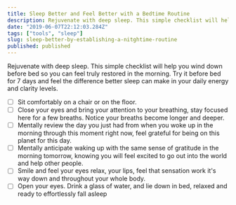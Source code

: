 ```yaml
---
title: Sleep Better and Feel Better with a Bedtime Routine
description: Rejuvenate with deep sleep. This simple checklist will help you wind down before bed so you can feel truly restored in the morning
date: "2019-06-07T22:12:03.284Z"
tags: ["tools", "sleep"]
slug: sleep-better-by-establishing-a-nitghtime-routine
published: published
---
```


Rejuvenate with deep sleep. This simple checklist will help you wind down before bed so you can feel truly restored in the morning. Try it before bed for 7 days and feel the difference better sleep can make in your daily energy and clarity levels.

- [ ] Sit comfortably on a chair or on the floor.
- [ ] Close your eyes and bring your attention to your breathing, stay focused here for a few breaths. Notice your breaths become longer and deeper.
- [ ] Mentally review the day you just had from when you woke up in the morning through this moment right now, feel grateful for being on this planet for this day.
- [ ] Mentally anticipate waking up with the same sense of gratitude in the morning tomorrow, knowing you will feel excited to go out into the world and help other people.
- [ ] Smile and feel your eyes relax, your lips, feel that sensation work it's way down and throughout your whole body.
- [ ] Open your eyes. Drink a glass of water, and lie down in bed, relaxed and ready to effortlessly fall asleep